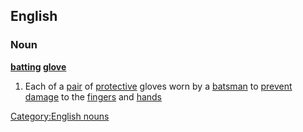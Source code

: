 ==English==
===Noun===
'''[[batting]] [[glove]]'''
#{{cricket}} Each of a [[pair]] of [[protective]] gloves worn by a [[batsman]] to [[prevent]] [[damage]] to the [[finger]]s and [[hand]]s
[[Category:English nouns]]